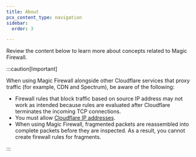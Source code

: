 ```yaml
---
title: About
pcx_content_type: navigation
sidebar:
  order: 3

---
```



Review the content below to learn more about concepts related to Magic Firewall.

:::caution[Important]


When using Magic Firewall alongside other Cloudflare services that proxy traffic (for example, CDN and Spectrum), be aware of the following:

* Firewall rules that block traffic based on source IP address may not work as intended because rules are evaluated after Cloudflare terminates the incoming TCP connections.
* You must allow [Cloudflare IP addresses](https://www.cloudflare.com/ips/).
* When using Magic Firewall, fragmented <GlossaryTooltip term="data packet">packets</GlossaryTooltip> are reassembled into complete packets before they are inspected. As a result, you cannot create firewall rules for fragments.


:::

<DirectoryListing />
